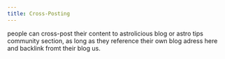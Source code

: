```yaml
---
title: Cross-Posting
---
```



people can cross-post their content to astrolicious blog or astro tips community section, as long as they reference their own blog adress here and backlink fromt their blog us.
